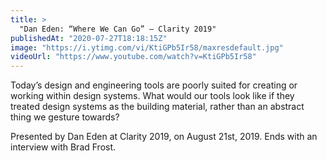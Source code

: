 ```yaml
---
title: >
  "Dan Eden: “Where We Can Go” — Clarity 2019"
publishedAt: "2020-07-27T18:18:15Z"
image: "https://i.ytimg.com/vi/KtiGPb5Ir58/maxresdefault.jpg"
videoUrl: "https://www.youtube.com/watch?v=KtiGPb5Ir58"
---
```


Today’s design and engineering tools are poorly suited for creating or working within design systems. What would our tools look like if they treated design systems as the building material, rather than an abstract thing we gesture towards?

Presented by Dan Eden at Clarity 2019, on August 21st, 2019. Ends with an interview with Brad Frost.
